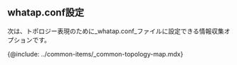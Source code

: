 ## whatap.conf設定

次は、トポロジー表現のために_whatap.conf_ファイルに設定できる情報収集オプションです。

{@include: ../common-items/_common-topology-map.mdx}
